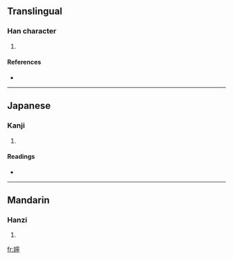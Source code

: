 ==Translingual==

===Han character===
{{Han char|rn=38|rad=女|as=14|sn=17|four=4342<sub>1</sub>|canj=女十心弓 (VJPN)}}

# {{defn|Han|sort=女14}}

====References====
* {{Han ref|kx=0272.260|dkj=06808|hdz=21088.020|uh=5B23|ud=23331|bh=ECD1|bd=60625}}

----

==Japanese==

===Kanji===
{{ja-kanji|grade=|rs=女14}}

# {{defn|Japanese}}

====Readings====
* {{ja-readings|on=[[たう]] (tau), [[にゃう]] (nyau), [[でい]] (dei)|kun=[[からだのさま]] (karadanosama), [[しずか]] (shizuka)}}

----

==Mandarin==

===Hanzi===
{{cmn-hanzi|pin=[[néng]] ([[neng2]])|wg=neng<sup>2</sup>}}

# {{defn|Mandarin}}

[[fr:嬣]]